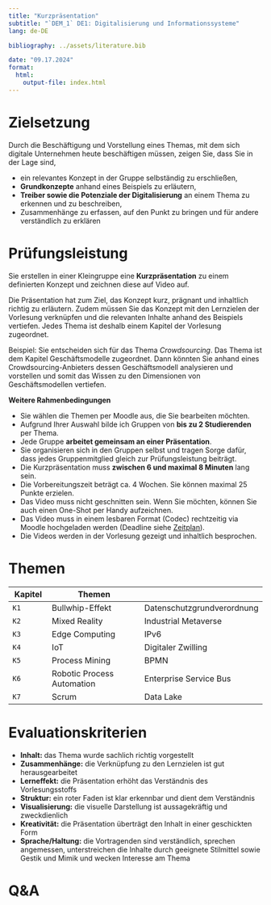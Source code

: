 ```yaml
---
title: "Kurzpräsentation"
subtitle: "`DEM_1` DE1: Digitalisierung und Informationssysteme"
lang: de-DE

bibliography: ../assets/literature.bib

date: "09.17.2024"
format: 
  html:
    output-file: index.html
---
```


# Zielsetzung {visibility="hidden"}

Durch die Beschäftigung und Vorstellung eines Themas, mit dem sich digitale Unternehmen heute beschäftigen müssen, zeigen Sie, dass Sie in der Lage sind,

::: incremental
- ein relevantes Konzept in der Gruppe selbständig zu erschließen,
- **Grundkonzepte** anhand eines Beispiels zu erläutern,
- **Treiber sowie die Potenziale der Digitalisierung** an einem Thema zu erkennen und zu beschreiben,
- Zusammenhänge zu erfassen, auf den Punkt zu bringen und für andere verständlich zu erklären
:::

# Prüfungsleistung

Sie erstellen in einer Kleingruppe eine **Kurzpräsentation** zu einem definierten Konzept und zeichnen diese auf Video auf.

Die Präsentation hat zum Ziel, das Konzept kurz, prägnant und inhaltlich richtig zu erläutern. Zudem müssen Sie das Konzept mit den Lernzielen der Vorlesung verknüpfen und die relevanten Inhalte anhand des Beispiels vertiefen. Jedes Thema ist deshalb einem Kapitel der Vorlesung zugeordnet.

::: small
Beispiel: Sie entscheiden sich für das Thema *Crowdsourcing*. Das Thema ist dem Kapitel Geschäftsmodelle zugeordnet. Dann könnten Sie anhand eines Crowdsourcing-Anbieters dessen Geschäftsmodell analysieren und vorstellen und somit das Wissen zu den Dimensionen von Geschäftsmodellen vertiefen.
:::

**Weitere Rahmenbedingungen**

- Sie wählen die Themen per Moodle aus, die Sie bearbeiten möchten.
- Aufgrund Ihrer Auswahl bilde ich Gruppen von **bis zu 2 Studierenden** per Thema.
- Jede Gruppe **arbeitet gemeinsam an einer Präsentation**. 
- Sie organisieren sich in den Gruppen selbst und tragen Sorge dafür, dass jedes Gruppenmitglied gleich zur Prüfungsleistung beiträgt.
- Die Kurzpräsentation muss **zwischen 6 und maximal 8 Minuten** lang sein.
- Die Vorbereitungszeit beträgt ca. 4 Wochen. Sie können maximal 25 Punkte erzielen.
- Das Video muss nicht geschnitten sein. Wenn Sie möchten, können Sie auch einen One-Shot per Handy aufzeichnen.
- Das Video muss in einem lesbaren Format (Codec) rechtzeitig via Moodle hochgeladen werden (Deadline siehe [Zeitplan](../admin/#zeitplan)).
- Die Videos werden in der Vorlesung gezeigt und inhaltlich besprochen.

# Themen

:::column-page-right

| **Kapitel** | **Themen**                      |                               |
|-------------|---------------------------------|-------------------------------|
| `K1`        | Bullwhip-Effekt                 | Datenschutzgrundverordnung    | 
| `K2`        | Mixed Reality                   | Industrial Metaverse          | 
| `K3`        | Edge Computing                  | IPv6                          | 
| `K4`        | IoT                             | Digitaler Zwilling            | 
| `K5`        | Process Mining                  | BPMN                          | 
| `K6`        | Robotic Process Automation      | Enterprise Service Bus        | 
| `K7`        | Scrum                           | Data Lake                     | 

:::

# Evaluationskriterien

-   **Inhalt:** das Thema wurde sachlich richtig vorgestellt
-   **Zusammenhänge:** die Verknüpfung zu den Lernzielen ist gut herausgearbeitet
-   **Lerneffekt:** die Präsentation erhöht das Verständnis des Vorlesungsstoffs
-   **Struktur:** ein roter Faden ist klar erkennbar und dient dem Verständnis
-   **Visualisierung:** die visuelle Darstellung ist aussagekräftig und zweckdienlich
-   **Kreativität:** die Präsentation überträgt den Inhalt in einer geschickten Form
-   **Sprache/Haltung:** die Vortragenden sind verständlich, sprechen angemessen, unterstreichen die Inhalte durch geeignete Stilmittel sowie Gestik und Mimik und wecken Interesse am Thema

# Q&A {.unlisted .html-hidden background-color="lightgrey" background-image="images/question.jpeg"}
